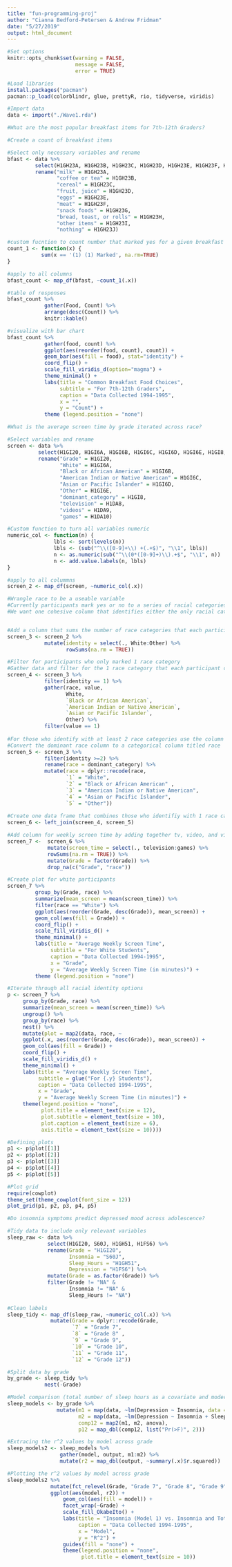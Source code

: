 ```yaml
---
title: "fun-programming-proj"
author: "Cianna Bedford-Petersen & Andrew Fridman"
date: "5/27/2019"
output: html_document
---
```


```r
#Set options
knitr::opts_chunk$set(warning = FALSE,
                      message = FALSE,
                      error = TRUE)

#Load libraries
install.packages("pacman")
pacman::p_load(colorblindr, glue, prettyR, rio, tidyverse, viridis)

#Import data
data <- import("./Wave1.rda")
```

```r

#What are the most popular breakfast items for 7th-12th Graders?

#Create a count of breakfast items

#Select only necessary variables and rename
bfast <- data %>% 
         select(H1GH23A, H1GH23B, H1GH23C, H1GH23D, H1GH23E, H1GH23F, H1GH23G, H1GH23H, H1GH23I, H1GH23J) %>% 
         rename("milk" = H1GH23A,
                "coffee or tea" = H1GH23B,
                "cereal" = H1GH23C,
                "fruit, juice" = H1GH23D,
                "eggs" = H1GH23E,
                "meat" = H1GH23F,
                "snack foods" = H1GH23G,
                "bread, toast, or rolls" = H1GH23H,
                "other items" = H1GH23I,
                "nothing" = H1GH23J)

#custom fucntion to count number that marked yes for a given breakfast food column
count_1 <- function(x) {
           sum(x == '(1) (1) Marked', na.rm=TRUE)
}

#apply to all columns
bfast_count <- map_df(bfast, ~count_1(.x))

#table of responses
bfast_count %>% 
            gather(Food, Count) %>% 
            arrange(desc(Count)) %>% 
            knitr::kable()

#visualize with bar chart
bfast_count %>% 
            gather(food, count) %>% 
            ggplot(aes(reorder(food, count), count)) +
            geom_bar(aes(fill = food), stat="identity") + 
            coord_flip() +
            scale_fill_viridis_d(option="magma") +
            theme_minimal() +
            labs(title = "Common Breakfast Food Choices",
                 subtitle = "For 7th-12th Graders",
                 caption = "Data Collected 1994-1995",
                 x = "",
                 y = "Count") +
            theme (legend.position = "none")
```

```r

#What is the average screen time by grade iterated across race?

#Select variables and rename
screen <- data %>% 
          select(H1GI20, H1GI6A, H1GI6B, H1GI6C, H1GI6D, H1GI6E, H1GI8, H1DA8, H1DA9, H1DA10) %>% 
          rename("Grade" = H1GI20, 
                 "White" = H1GI6A,
                 "Black or African American" = H1GI6B,
                 "American Indian or Native American" = H1GI6C,
                 "Asian or Pacific Islander" = H1GI6D,
                 "Other" = H1GI6E,
                 "dominant_category" = H1GI8,
                 "television" = H1DA8,
                 "videos" = H1DA9,
                 "games" = H1DA10)

#Custom function to turn all variables numeric
numeric_col <- function(n) {
               lbls <- sort(levels(n))
               lbls <- (sub("^\\([0-9]+\\) +(.+$)", "\\1", lbls))
               n <- as.numeric(sub("^\\(0*([0-9]+)\\).+$", "\\1", n))
               n <- add.value.labels(n, lbls)
}

#apply to all colummns
screen_2 <- map_df(screen, ~numeric_col(.x))

#Wrangle race to be a useable variable
#Currently participants mark yes or no to a series of racial categories, if they mark yes for multiple racial groups then they are asked as a separate question which race they most identify with 
#We want one cohesive column that identifies either the only racial category a participant marked or if they marked multiple we want to know which race they most identify with


#Add a column that sums the number of race categories that each participant selected
screen_3 <- screen_2 %>% 
            mutate(identity = select(., White:Other) %>% 
                   rowSums(na.rm = TRUE))

#Filter for participants who only marked 1 race category
#Gather data and filter for the 1 race category that each participant chose
screen_4 <- screen_3 %>% 
            filter(identity == 1) %>% 
            gather(race, value, 
                   White, 
                   `Black or African American`, 
                   `American Indian or Native American`, 
                   `Asian or Pacific Islander`, 
                   Other) %>% 
            filter(value == 1)
  
#For those who identify with at least 2 race categories use the column indicating which race they identify with most
#Convert the dominant race column to a categorical column titled race
screen_5 <- screen_3 %>% 
            filter(identity >=2) %>% 
            rename(race = dominant_category) %>% 
            mutate(race = dplyr::recode(race, 
                   `1` = "White", 
                   `2` = "Black or African American" ,
                   `3` = "American Indian or Native American", 
                   `4` = "Asian or Pacific Islander", 
                   `5` = "Other"))
  
#Create one data frame that combines those who identifiy with 1 race category and those who identify with at least 2 race categories 
screen_6 <- left_join(screen_4, screen_5)

#Add column for weekly screen time by adding together tv, video, and videogame time
screen_7 <-  screen_6 %>% 
             mutate(screen_time = select(., television:games) %>% 
             rowSums(na.rm = TRUE)) %>% 
             mutate(Grade = factor(Grade)) %>% 
             drop_na(c("Grade", "race"))

#Create plot for white participants
screen_7 %>% 
         group_by(Grade, race) %>% 
         summarize(mean_screen = mean(screen_time)) %>%
         filter(race == "White") %>% 
         ggplot(aes(reorder(Grade, desc(Grade)), mean_screen)) +
         geom_col(aes(fill = Grade)) + 
         coord_flip() +
         scale_fill_viridis_d() +
         theme_minimal() +
         labs(title = "Average Weekly Screen Time",
              subtitle = "For White Students",
              caption = "Data Collected 1994-1995",
              x = "Grade",
              y = "Average Weekly Screen Time (in minutes)") +
         theme (legend.position = "none")

#Iterate through all racial identity options
p <- screen_7 %>% 
     group_by(Grade, race) %>% 
     summarize(mean_screen = mean(screen_time)) %>%
     ungroup() %>% 
     group_by(race) %>% 
     nest() %>% 
     mutate(plot = map2(data, race, ~
     ggplot(.x, aes(reorder(Grade, desc(Grade)), mean_screen)) +
     geom_col(aes(fill = Grade)) + 
     coord_flip() +
     scale_fill_viridis_d() +
     theme_minimal() +
     labs(title = "Average Weekly Screen Time",
          subtitle = glue("For {.y} Students"),
          caption = "Data Collected 1994-1995",
          x = "Grade",
          y = "Average Weekly Screen Time (in minutes)") +
     theme(legend.position = "none",
           plot.title = element_text(size = 12),
           plot.subtitle = element_text(size = 10),
           plot.caption = element_text(size = 6),
           axis.title = element_text(size = 10))))

#Defining plots
p1 <- p$plot[[1]]
p2 <- p$plot[[2]]
p3 <- p$plot[[3]]
p4 <- p$plot[[4]]
p5 <- p$plot[[5]]

#Plot grid
require(cowplot)
theme_set(theme_cowplot(font_size = 12))
plot_grid(p1, p2, p3, p4, p5)
```

```r

#Do insomnia symptoms predict depressed mood across adolescence?

#Tidy data to include only relevant variables
sleep_raw <- data %>%
             select(H1GI20, S60J, H1GH51, H1FS6) %>%
             rename(Grade = "H1GI20",
                    Insomnia = "S60J",
                    Sleep_Hours = "H1GH51",
                    Depression = "H1FS6") %>% 
             mutate(Grade = as.factor(Grade)) %>% 
             filter(Grade != "NA" &
                    Insomnia != "NA" &
                    Sleep_Hours != "NA")
    
#Clean labels
sleep_tidy <- map_df(sleep_raw, ~numeric_col(.x)) %>% 
              mutate(Grade = dplyr::recode(Grade, 
                     `7` = "Grade 7", 
                     `8` = "Grade 8" ,
                     `9` = "Grade 9", 
                     `10` = "Grade 10", 
                     `11` = "Grade 11",
                     `12` = "Grade 12"))

#Split data by grade
by_grade <- sleep_tidy %>%
            nest(-Grade)

#Model comparison (total number of sleep hours as a covariate and moderator)
sleep_models <- by_grade %>%
                mutate(m1 = map(data, ~lm(Depression ~ Insomnia, data = .x)),
                       m2 = map(data, ~lm(Depression ~ Insomnia + Sleep_Hours, data = .x)),
                       comp12 = map2(m1, m2, anova),
                       p12 = map_dbl(comp12, list("Pr(>F)", 2)))

#Extracing the r^2 values by model across grade
sleep_models2 <- sleep_models %>% 
                 gather(model, output, m1:m2) %>%
                 mutate(r2 = map_dbl(output, ~summary(.x)$r.squared))

#Plotting the r^2 values by model across grade
sleep_models2 %>% 
              mutate(fct_relevel(Grade, "Grade 7", "Grade 8", "Grade 9", "Grade 10", "Grade 11", "Grade 12")) %>% 
              ggplot(aes(model, r2)) +
                  geom_col(aes(fill = model)) +
                  facet_wrap(~Grade) +
                  scale_fill_OkabeIto() +
                  labs(title = "Insomnia (Model 1) vs. Insomnia and Total Sleep Time (Model 2) Predicting Depression",
                       caption = "Data Collected 1994-1995",
                       x = "Model",
                       y = "R^2") +
                  guides(fill = "none") +
                  theme(legend.position = "none",
                        plot.title = element_text(size = 10))
```
